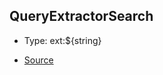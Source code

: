 ## QueryExtractorSearch

- Type: ext:\$\{string}

- [Source](https://github.com/Androz2091/discord-player/blob/074396c/packages/discord-player/src/types/types.ts#L214)
